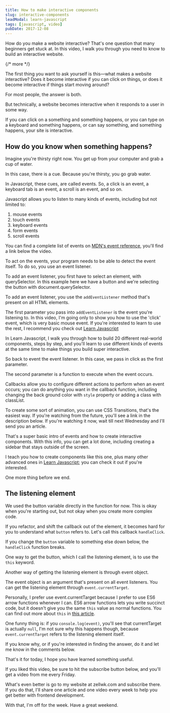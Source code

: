 ```yaml
---
title: How to make interactive components
slug: interactive-components
leadModal: learn-javascript
tags: [javascript, video]
pubDate: 2017-12-08
---
```


How do you make a website interactive? That's one question that many beginners get stuck at. In this video, I walk you through you need to know to build an interactive website.

{/* more */}

<Youtube id='dTyVuBk5eIg' />

The first thing you want to ask yourself is this—what makes a website interactive? Does it become interactive if you can click on things, or does it become interactive if things start moving around?

For most people, the answer is both.

But technically, a website becomes interactive when it responds to a user in some way.

If you can click on a something and something happens, or you can type on a keyboard and something happens, or can say something, and something happens, your site is interactive.

## How do you know when something happens?

Imagine you're thirsty right now. You get up from your computer and grab a cup of water.

In this case, there is a cue. Because you're thirsty, you go grab water.

In Javascript, these cues, are called events. So, a click is an event, a keyboard tab is an event, a scroll is an event, and so on.

Javascript allows you to listen to many kinds of events, including but not limited to:

1. mouse events
2. touch events
3. keyboard events
4. form events
5. scroll events

You can find a complete list of events on [MDN's event reference](https://developer.mozilla.org/en-US/docs/Web/Events), you'll find a link below the video.

To act on the events, your program needs to be able to detect the event itself. To do so, you use an event listener.

To add an event listener, you first have to select an element, with querySelector. In this example here we have a button and we're selecting the button with document.querySelector.

To add an event listener, you use the `addEventListener` method that's present on all HTML elements.

The first parameter you pass into `addEventListener` is the event you're listening to. In this video, I'm going only to show you how to use the 'click' event, which is very basic mouse event. If you're interested to learn to use the rest, I recommend you check out [Learn Javascript](https://learnjavascript.today)

In Learn Javascript, I walk you through how to build 20 different real-world components, steps by step, and you'll learn to use different kinds of events at the same time to make things you build super interactive.

So back to event the event listener. In this case, we pass in click as the first parameter.

The second parameter is a function to execute when the event occurs.

Callbacks allow you to configure different actions to perform when an event occurs; you can do anything you want in the callback function, including changing the back ground color with `style` property or adding a class with classList.

To create some sort of animation, you can use CSS Transitions, that's the easiest way. If you're watching from the future, you'll see a link in the description below. If you're watching it now, wait till next Wednesday and I'll send you an article.

That's a super basic intro of events and how to create interactive components. With this info, you can get a lot done, including creating a sidebar that stays outside of the screen.

I teach you how to create components like this one, plus many other advanced ones in [Learn Javascript](https://learnjavascript.today); you can check it out if you're interested.

One more thing before we end.

## The listening element

We used the button variable directly in the function for now. This is okay when you're starting out, but not okay when you create more complex code.

If you refactor, and shift the callback out of the element, it becomes hard for you to understand what `button` refers to. Let's call this callback `handleClick`.

If you change the `button` variable to something else down below, the `handleClick` function breaks.

One way to get the button, which I call the listening element, is to use the `this` keyword.

Another way of getting the listening element is through event object.

The event object is an argument that's present on all event listeners. You can get the listening element through `event.currentTarget`.

Personally, I prefer use event.currentTarget because I prefer to use ES6 arrow functions whenever I can. ES6 arrow functions lets you write succinct code, but it doesn't give you the same `this` value as normal functions. You can find out more about `this` in [this article](https://zellwk.com/blog/this/).

One funny thing is: if you `console.log(event)`, you'll see that currentTarget is actually `null`, I'm not sure why this happens though, because `event.currentTarget` refers to the listening element itself.

If you know why, or if you're interested in finding the answer, do it and let me know in the comments below.

That's it for today, I hope you have learned something useful.

If you liked this video, be sure to hit the subscribe button below, and you'll get a video from me every Friday.

What's even better is go to my website at zellwk.com and subscribe there. If you do that, I'll share one article and one video every week to help you get better with frontend development.

With that, I'm off for the week. Have a great weekend.
